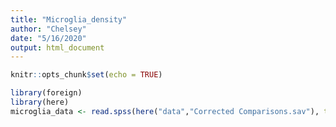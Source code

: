 ```yaml
---
title: "Microglia_density"
author: "Chelsey"
date: "5/16/2020"
output: html_document
---
```


```r
knitr::opts_chunk$set(echo = TRUE)
```

```r
library(foreign)
library(here)
microglia_data <- read.spss(here("data","Corrected Comparisons.sav"), to.data.frame = TRUE)
```
